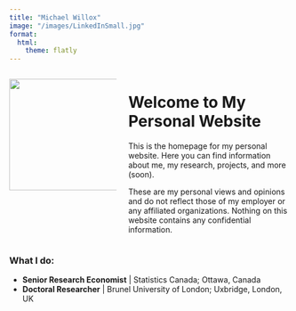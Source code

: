 ```yaml
---
title: "Michael Willox"
image: "/images/LinkedInSmall.jpg"
format:
  html:
    theme: flatly
---
```


<script>
document.addEventListener('DOMContentLoaded', function() {
  document.body.style.backgroundColor = '#f0f8ff';
});
</script>

::: columns
::: {.column width="40%"}
![](./images/LinkedInSmall.jpg){ width=200px }
:::

::: {.column width="60%"}

# Welcome to My Personal Website

This is the homepage for my personal website. Here you can find information about me, my research, projects, and more (soon). 

These are my personal views and opinions and do not reflect those of my employer or any affiliated organizations. Nothing on this website contains any confidential information.
:::
:::

### What I do:

- **Senior Research Economist** | Statistics Canada; Ottawa, Canada
- **Doctoral Researcher** | Brunel University of London; Uxbridge, London, UK

